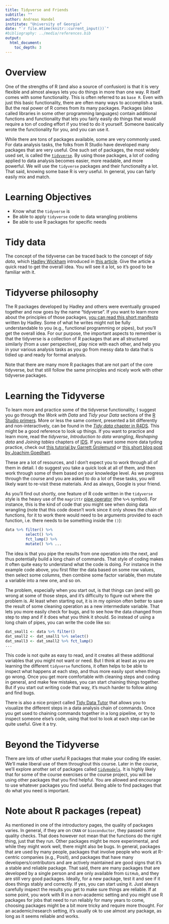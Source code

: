 ```yaml
---
title: Tidyverse and Friends 
subtitle: ""
author: Andreas Handel
institute: "University of Georgia"
date: "`r file.mtime(knitr::current_input())`"
#bibliography: ../media/references.bib
output: 
  html_document:
    toc_depth: 3
---
```




# Overview

One of the strengths of R (and also a source of confusion) is that it is very flexible and almost always lets you do things in more than one way. 
R itself comes with some functionality. This is often referred to as `base R`. Even with just this basic functionality, there are often many ways to accomplish a task. But the real power of R comes from its many packages. Packages (also called libraries in some other programming languages) contain additional functions and functionality that lets you fairly easily do things that would require a ton of coding effort if you tried to do it yourself. Someone basically wrote the functionality for you, and you can use it.

While there are tons of packages available, some are very commonly used. For data analysis tasks, the folks from R Studio have developed many packages that are very useful. One such set of packages, the most widely used set, is called the [`tidyverse`](https://www.tidyverse.org/). By using those packages, a lot of coding applied to data analysis becomes easier, more readable, and more powerful. We will use the `tidyverse` packages and their functionality a lot. That said, knowing some base R is very useful. In general, you can fairly easily mix and match. 

# Learning Objectives
* Know what the `tidyverse` is
* Be able to apply `tidyverse` code to data wrangling problems
* Be able to use R packages for specific needs



# Tidy data

The concept of the tidyverse can be traced back to the concept of _tidy data_, which [Hadley Wickham](http://hadley.nz/) introduced in [this article](https://www.jstatsoft.org/article/view/v059i10/). Give the article a quick read to get the overall idea. You will see it a lot, so it's good to be familiar with it. 


# Tidyverse philosophy 

The R packages developed by Hadley and others were eventually grouped together and now goes by the name "tidyverse". If you want to learn more about the principles of those packages, [you can read this short manifesto](https://tidyverse.tidyverse.org/articles/manifesto.html) written by Hadley. Some of what he writes might not be fully understandable to you (e.g., functional programming or pipes), but you'll get the overall idea. For our purpose, the important aspects to remember is that the tidyverse is a collection of R packages that are all structured similarly (from a user perspective), play nice with each other, and help you in your various analysis tasks as you go from messy data to data that is tidied up and ready for formal analysis.

Note that there are many more R packages that are not part of the core tidyverse, but that still follow the same principles and nicely work with other tidyverse packages.


# Learning the Tidyverse 

To learn more and practice some of the tidyverse functionality, I suggest you go through the _Work with Data_ and _Tidy your Data_ sections of the [R Studio primers](https://rstudio.cloud/learn/primers/). More or less the same content, presented a bit differently and non-interactively, can be found in the [_Tidy data_ chapter in R4DS](https://r4ds.had.co.nz/tidy-data.html). This might be a good reference to look up things. If you want to practice and learn more, read the  _tidyverse_, _Introduction to data wrangling_, _Reshaping data_ and _Joining tables_ chapters of [IDS](https://rafalab.github.io/dsbook/). If you want some more data tyding practice, check out [this tutorial by Garrett Grolemund](http://garrettgman.github.io/tidying/) or [this short blog post by Joachim Goedhart](https://thenode.biologists.com/converting-excellent-spreadsheets-tidy-data/education/). 

These are a lot of resources, and I don't expect you to work through all of them in detail. I do suggest you take a quick look at all of them, and then work through some of them based on your knowledge level. As we progress through the course and you are asked to do a lot of these tasks, you will likely want to re-visit these materials. And as always, Google is your friend.


:::note
As you'll find out shortly, one feature of R code written in the `tidyverse` style is the heavy use of the `magrittr` [pipe operator](https://magrittr.tidyverse.org/) (the `%>%` symbol). For instance, this is the kind of code that you might see when doing data wrangling (note that this code doesn't work since it only shows the chain of functions, for it to work there would need to be arguments provided to each function, i.e. there needs to be something inside the `()`):

```r
data %>% filter() %>% 
         select() %>%
         fct_lump() %>%
         mutate() %>% ...
```

The idea is that you pipe the results from one operation into the next, and thus potentially build a long chain of commands. That style of coding makes it often quite easy to understand what the code is doing. For instance in the example code above, you first filter the data based on some row values, then select some columns, then combine some factor variable, then mutate a variable into a new one, and so on. 

The problem, especially when you start out, is that things can (and will) go wrong at some of those steps, and it's difficulty to figure out where the problem is. At least when starting out, it is in my opinion often better to save the result of some cleaning operation as a new intermediate variable. That lets you more easily check for bugs, and to see how the data changed from step to step and if it does what you think it should. So instead of using a long chain of pipes, you can write the code like so:

```r
dat_small1 <- data %>% filter()
dat_small2 <- dat_small1 %>% select()
dat_small3 <- dat_small2 %>% fct_lump()
...
```

This code is not quite as easy to read, and it creates all these additional variables that you might not want or need. But I think at least as you are learning the different `tidyverse` functions, it often helps to be able to inspect what happens at each step, and thus more easily spot when things go wrong. Once you get more comfortable with cleaning steps and coding in general, and make few mistakes, you can start chaining things together. But if you start out writing code that way, it's much harder to follow along and find bugs.

There is also a nice project called [Tidy Data Tutor](https://tidydatatutor.com/) that allows you to visualize the different steps in a data analysis chain of commands. Once you get used to chaining commands together in a long pipeline, or try to inspect someone else's code, using that tool to look at each step can be quite useful. Give it a try.
:::


# Beyond the Tidyverse

There are lots of other useful R packages that make your coding life easier. We'll make liberal use of them throughout this course. Later in the course, we'll explore another set of packages called [`tidymodels`](https://www.tidymodels.org/).
It is highly likely that for some of the course exercises or the course project, you will be using other packages that you find helpful. You are allowed and encourage to use whatever packages you find useful. Being able to find packages that do what you need is important. 


# Note about R packages (repeat)

As mentioned in one of the introductory pages, the quality of packages varies. In general, if they are on `CRAN` or `bioconductor`, they passed some quality checks. That does however not mean that the functions do the right thing, just that they run.  Other packages might be more experimental, and while they might work well, there might also be bugs. In general, packages that are used by many people, packages that involve people who work at R-centric companies (e.g., Posit), and packages that have many developers/contributors and are actively maintained are good signs that it's a stable and reliable package. That said, there are many packages that are developed by a single person and are only available from `GitHub`, and they are still very good packages. Ideally, for a new package, test it and see if it does things stably and correctly. If yes, you can start using it. Just always carefully inspect the results you get to make sure things are reliable. If at some point, you work with R in a non-academic setting and you might use R packages for jobs that need to run reliably for many years to come, choosing packages might be a bit more tricky and require more thought. For an academic/research setting, it's usually ok to use almost any package, as long as it seems reliable and works.



